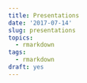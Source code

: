 ```yaml
---
title: Presentations
date: '2017-07-14'
slug: presentations
topics:
  - rmarkdown
tags:
  - rmarkdown
draft: yes
---
```


